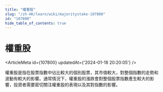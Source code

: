```yaml
---
title: "權重股"
slug: "/zh-HK/learn/wiki/majoritystake-107800"
id: "107800"
hide_table_of_contents: true
---
```



# 權重股

<ArticleMeta id={107800} updatedAt={'2024-01-18 20:20:05'} />
<div className='border-solid border-b border-t-0 my-4 border-[var(--ifm-color-gray-300)]' />

權重股是指在股票指數中佔比較大的個別股票，其市值較大，對整個指數的走勢和波動有較大的影響。通常情況下，權重股的漲跌會對整個股票指數產生較大的影響，投資者需要密切關注權重股的表現以及其對指數的影響。
